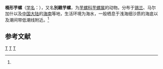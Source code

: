{{Speciesbox 
| taxon = Conus betulinus
| image = WLA_hmns_Conus_betulinus.jpg
| authority = (Linne, 1843<ref name='id11349'>{{cite web| url =http://www.bioinfo.cn/db05/BjdwSpecies.php?action=view&id=11349| title =桶形芋螺| work =《中国动物物种编目数据库》| publisher =中国科学院微生物研究所| author =中国科学院动物研究所| accessdate =2009-04-28| deadurl =yes| archiveurl =https://web.archive.org/web/20160305085617/http://www.bioinfo.cn/db05/BjdwSpecies.php?action=view&id=11349| archivedate =2016-03-05}}</ref>或<br/>Linnaeus, 1758)
}}

'''桶形芋螺'''（[[学名|学名]]：{{lang|la|''Conus betulinus''}}），又名'''別緻芋螺'''，为[[芋螺科|芋螺科]][[芋螺属|芋螺属]]的动物。分布于[[锡兰|锡兰]]、马尔加什以及[[中国大陆|中国大陆]]的[[海南|海南]]等地，生活环境为海水，一般栖息于浅海细沙质的海底以及潮间带低潮线附近。<ref name='id11349'/>

== 参考文献 ==
{{reflist}}

{{Taxonbar}}

[[Category:芋螺属|T]]
[[Category:卡尔·林奈命名的生物分类|T]]
[[Category:1843年描述的动物|T]]


{{软体动物小作品}}